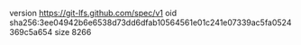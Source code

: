 version https://git-lfs.github.com/spec/v1
oid sha256:3ee04942b6e6538d73dd6dfab10564561e01c241e07339ac5fa0524369c5a654
size 8266
